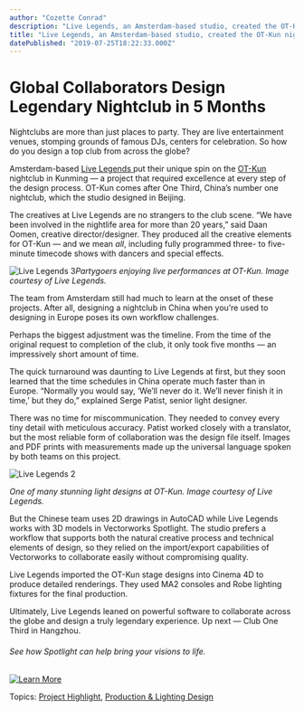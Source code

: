 ```yaml
---
author: "Cozette Conrad"
description: "Live Legends, an Amsterdam-based studio, created the OT-Kun nightclub in China despite a fast turnaround. "
title: "Live Legends, an Amsterdam-based studio, created the OT-Kun nightclub in China despite a fast turnaround. " 
datePublished: "2019-07-25T18:22:33.000Z"
---
```

# Global Collaborators Design Legendary Nightclub in 5 Months

Nightclubs are more than just places to party. They are live entertainment venues, stomping grounds of famous DJs, centers for celebration. So how do you design a top club from across the globe?

Amsterdam-based [Live Legends ](https://www.livelegends.com/)put their unique spin on the [OT-Kun](https://www.livelegends.com/projects/ot-kun/) nightclub in Kunming — a project that required excellence at every step of the design process. OT-Kun comes after One Third, China’s number one nightclub, which the studio designed in Beijing.

The creatives at Live Legends are no strangers to the club scene. “We have been involved in the nightlife area for more than 20 years,” said Daan Oomen, creative director/designer. They produced all the creative elements for OT-Kun — and we mean _all_, including fully programmed three- to five-minute timecode shows with dancers and special effects.

![Live Legends 3](https://blog.vectorworks.net/hs-fs/hubfs/Blog%20Images/190725_OT-Kun%20Live%20Legends/Live%20Legends%203.jpg?width=665&name=Live%20Legends%203.jpg)_Partygoers enjoying live performances at OT-Kun. Image courtesy of Live Legends._

The team from Amsterdam still had much to learn at the onset of these projects. After all, designing a nightclub in China when you’re used to designing in Europe poses its own workflow challenges.

Perhaps the biggest adjustment was the timeline. From the time of the original request to completion of the club, it only took five months — an impressively short amount of time.

The quick turnaround was daunting to Live Legends at first, but they soon learned that the time schedules in China operate much faster than in Europe. “Normally you would say, ‘We’ll never do it. We’ll never finish it in time,’ but they do,” explained Serge Patist, senior light designer.

There was no time for miscommunication. They needed to convey every tiny detail with meticulous accuracy. Patist worked closely with a translator, but the most reliable form of collaboration was the design file itself. Images and PDF prints with measurements made up the universal language spoken by both teams on this project.

![Live Legends 2](https://blog.vectorworks.net/hs-fs/hubfs/Blog%20Images/190725_OT-Kun%20Live%20Legends/Live%20Legends%202.jpg?width=665&name=Live%20Legends%202.jpg)

_One of many stunning light designs at OT-Kun. Image courtesy of Live Legends._

But the Chinese team uses 2D drawings in AutoCAD while Live Legends works with 3D models in Vectorworks Spotlight. The studio prefers a workflow that supports both the natural creative process and technical elements of design, so they relied on the import/export capabilities of Vectorworks to collaborate easily without compromising quality.

Live Legends imported the OT-Kun stage designs into Cinema 4D to produce detailed renderings. They used MA2 consoles and Robe lighting fixtures for the final production.

Ultimately, Live Legends leaned on powerful software to collaborate across the globe and design a truly legendary experience. Up next — Club One Third in Hangzhou.

###### See how Spotlight can help bring your visions to life.

[![Learn More](https://no-cache.hubspot.com/cta/default/3018241/6e0143f2-1b3d-4765-90dc-82c3bb75eb19.png)](https://cta-redirect.hubspot.com/cta/redirect/3018241/6e0143f2-1b3d-4765-90dc-82c3bb75eb19) 

 Topics: [Project Highlight](https://blog.vectorworks.net/topic/project-highlight), [Production & Lighting Design](https://blog.vectorworks.net/topic/production-lighting-design) 

 